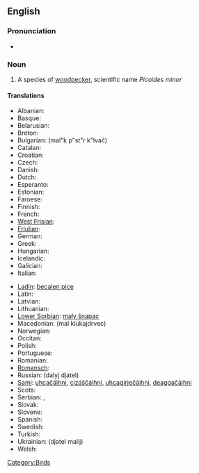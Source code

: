 ==English==

===Pronunciation===
*{{IPA|/'lɛsəɻ'spɒtəd'wədpɛkəɻ/}}

===Noun===
{{en-noun|sg=[[lesser]] [[spotted]] [[woodpecker]]}}

# A species of [[woodpecker]], scientific name ''Picoides minor''

====Translations====
{{trans-top|a species of woodpecker}}
*Albanian: {{t|sq|qukapiku larosh i vogël|xs=Albanian}}
*Basque: {{t|eu|okil txiki|xs=Basque}}
*Belarusian: {{t|be|малы дзяцел|sc=Cyrl|xs=Belarusian}}
*Breton: {{t|br|pilkoad bihan|xs=Breton}}
*Bulgarian: {{t|bg|малък пъстър кълвач|sc=Cyrl}} (mal"k p"st"r k"lvač)
*Catalan: {{t|ca|picot garser petit}}
*Croatian: {{t|hr|mali djetao}}
*Czech: {{t|cs|strakapoud malý}}
*Danish: {{t|da|dværgspætte}}
*Dutch: {{t|nl|kleine bonte specht|m}}
*Esperanto: {{t|eo|malgranda buntpego|xs=Esperanto}}
*Estonian: {{t|et|väike-kirjurähn}}
*Faroese: {{t|fo|dvørgspæta|xs=Faroese}}
*Finnish: {{t|fi|pikkutikka}}
*French: {{t|fr|pic épeichette|m}}
*[[West Frisian]]: {{t|fy|lytse eksterspjocht|xs=Frisian}}
*[[Friulian]]: {{tø|fur|pic piçul|xs=Friulian}}
*German: {{t|de|Kleinspecht|m}}
*Greek: {{t|el|νανοτσικλιτάρα|sc=Grek}}
*Hungarian: {{t|hu|kis fakopáncs}}
*Icelandic: {{t|is|stubbspæta}}
*Galician: {{t|ga|mionchnagaire breac|xs=Irish}}
*Italian: {{t|it|picchio rosso minore|m}}
{{trans-mid}}
*[[Ladin]]: [[becalen pice]]
*Latin: {{t|la|Dendrocopus minor}}
*Latvian: {{t|lv|mazais dzenis|xs=Latvian}}
*Lithuanian: {{t|lt|mažasis margasis genys|xs=Lithuanian}}
*[[Lower Sorbian]]: [[mały šnapac]]
*Macedonian: {{t|mk|мал клукаjдрвец|sc=Cyrl|xs=Macedonian}} (mal klukajdrvec)
*Norwegian: {{t|no|dvergspett}}
*Occitan: {{t|oc|pic pichòt|xs=Occitan}}
*Polish: {{t|pl|dzięciołek}}
*Portuguese: {{t|pt|pica pau malhado pequeno}}
*Romanian: {{t+|ro|ciocănitoare}}
*[[Romansch]]: {{t|rm|pitgalain pitschen|xs=Romansch}}
*Russian: {{t|ru|далый дятел|sc=Cyrl}} (dalyj djatel) 
*[[Sami]]: [[uhcačáihni]], [[cizáščáihni]], [[uhcagirječáihni]], [[deaggačáihni]]
*Scots: {{tø|sco|cnag bheag|xs=Scots}}
*Serbian: {{t|sr|мали детлић|sc=Cyrl}}, {{t|sr|mali detlić}}
*Slovak: {{t|sk|ďateľ malý}}
*Slovene: {{t|sl|mali detel}}
*Spanish: {{t|es|pico menor|m}}
*Swedish: {{t|sv|mindre hackspett}}
*Turkish: {{t|tr|küçük ağaçkakan}}
*Ukrainian: {{t|uk|дятел малий|sc=Cyrl|xs=Ukrainian}} (djatel malij)
*Welsh: {{t|cy|cnocell fraith leiaf|xs=Welsh}}
{{trans-bottom}}

[[Category:Birds]]